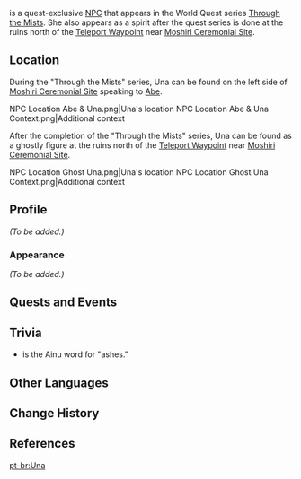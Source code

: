 {{Meta
<!-- REMOVE THIS TEMPLATE AFTER ADDING MISSING INFO -->
|missing_NPC_profile  = yes
}}
{{Character Infobox
|type             = Quest NPC
|deceased         = Past
|image            = <gallery>
NPC Una.png|Human
NPC Ghost Una.png|Spirit
</gallery>
|region           = Inazuma
|location         = Inazuma
|affiliation      = Thunderbird Civilization
|relative         = Unnamed son, [[Kito]] (grandson), [[Kina]] (granddaughter)<ref>[[Una's Longing]]</ref>
}}
{{Lang|'''Una'''|ain=ウナ}} is a quest-exclusive [[NPC]] that appears in the World Quest series [[Through the Mists]]. She also appears as a spirit after the quest series is done at the ruins north of the [[Teleport Waypoint]] near [[Moshiri Ceremonial Site]].

==Location==
During the "Through the Mists" series, Una can be found on the left side of [[Moshiri Ceremonial Site]] speaking to [[Abe]].
<gallery>
NPC Location Abe & Una.png|Una's location
NPC Location Abe & Una Context.png|Additional context
</gallery>

After the completion of the "Through the Mists" series, Una can be found as a ghostly figure at the ruins north of the [[Teleport Waypoint]] near [[Moshiri Ceremonial Site]].
<gallery>
NPC Location Ghost Una.png|Una's location
NPC Location Ghost Una Context.png|Additional context
</gallery>

==Profile==
<!-- detailed story/lore information goes here -->
''(To be added.)''

===Appearance===
''(To be added.)''

==Quests and Events==
{{Quests and Events}}

==Trivia==
* {{Lang|"Una"|ain=ウナ|ain_rm=una}} is the Ainu word for "ashes."

==Other Languages==
{{Other Languages
|default_hidden = 1
|en      = Una
|zhs     = 宇奈
|zhs_rm  = Yǔnài
|zht     = 宇奈
|zht_rm  = Yǔnài
|ja      = ウナ
|ja_rm   = Una
|ko      = 우나
|es      = Una
|fr      = Una
|ru      = Уна
|th      = Una
|vi      = Una
|de      = Una
|id      = Una
|pt      = Una
|tr      = Una
|it      = Una
}}

==Change History==
{{Change History|2.2}}

==References==
{{Reflist}}

[[pt-br:Una]]